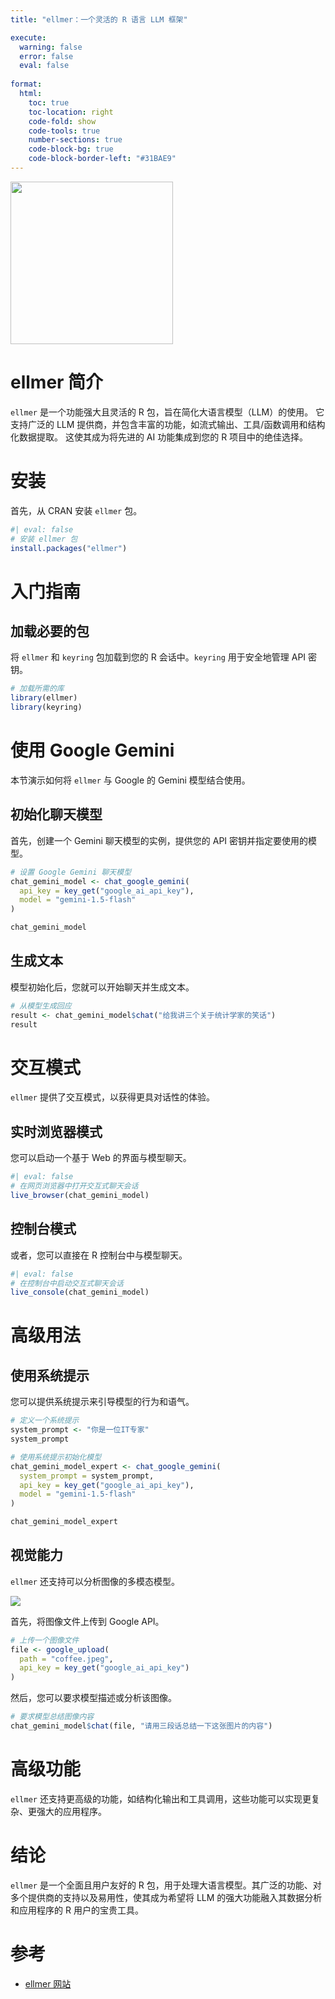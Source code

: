 ```yaml
---
title: "ellmer：一个灵活的 R 语言 LLM 框架"

execute:
  warning: false
  error: false
  eval: false
  
format:
  html:
    toc: true
    toc-location: right
    code-fold: show
    code-tools: true
    number-sections: true
    code-block-bg: true
    code-block-border-left: "#31BAE9"
---
```


![](https://ellmer.tidyverse.org/logo.png){width="260"}

# ellmer 简介

`ellmer` 是一个功能强大且灵活的 R 包，旨在简化大语言模型（LLM）的使用。 它支持广泛的 LLM 提供商，并包含丰富的功能，如流式输出、工具/函数调用和结构化数据提取。 这使其成为将先进的 AI 功能集成到您的 R 项目中的绝佳选择。

# 安装

首先，从 CRAN 安装 `ellmer` 包。

```r
#| eval: false
# 安装 ellmer 包
install.packages("ellmer")
```

# 入门指南

## 加载必要的包

将 `ellmer` 和 `keyring` 包加载到您的 R 会话中。`keyring` 用于安全地管理 API 密钥。

```r
# 加载所需的库
library(ellmer)
library(keyring)
```

# 使用 Google Gemini

本节演示如何将 `ellmer` 与 Google 的 Gemini 模型结合使用。

## 初始化聊天模型

首先，创建一个 Gemini 聊天模型的实例，提供您的 API 密钥并指定要使用的模型。

```r
# 设置 Google Gemini 聊天模型
chat_gemini_model <- chat_google_gemini(
  api_key = key_get("google_ai_api_key"),
  model = "gemini-1.5-flash"
)

chat_gemini_model
```

## 生成文本

模型初始化后，您就可以开始聊天并生成文本。

```r
# 从模型生成回应
result <- chat_gemini_model$chat("给我讲三个关于统计学家的笑话")
result
```

# 交互模式

`ellmer` 提供了交互模式，以获得更具对话性的体验。

## 实时浏览器模式

您可以启动一个基于 Web 的界面与模型聊天。

```r
#| eval: false
# 在网页浏览器中打开交互式聊天会话
live_browser(chat_gemini_model)
```

## 控制台模式

或者，您可以直接在 R 控制台中与模型聊天。

```r
#| eval: false
# 在控制台中启动交互式聊天会话
live_console(chat_gemini_model)
```

# 高级用法

## 使用系统提示

您可以提供系统提示来引导模型的行为和语气。

```r
# 定义一个系统提示
system_prompt <- "你是一位IT专家"
system_prompt
```

```r
# 使用系统提示初始化模型
chat_gemini_model_expert <- chat_google_gemini(
  system_prompt = system_prompt,
  api_key = key_get("google_ai_api_key"),
  model = "gemini-1.5-flash"
)

chat_gemini_model_expert
```

## 视觉能力

`ellmer` 还支持可以分析图像的多模态模型。

![](images/clipboard-2594497482.jpeg)

首先，将图像文件上传到 Google API。

```r
# 上传一个图像文件
file <- google_upload(
  path = "coffee.jpeg",
  api_key = key_get("google_ai_api_key")
)
```

然后，您可以要求模型描述或分析该图像。

```r
# 要求模型总结图像内容
chat_gemini_model$chat(file, "请用三段话总结一下这张图片的内容")
```

# 高级功能

`ellmer` 还支持更高级的功能，如结构化输出和工具调用，这些功能可以实现更复杂、更强大的应用程序。

# 结论

`ellmer` 是一个全面且用户友好的 R 包，用于处理大语言模型。其广泛的功能、对多个提供商的支持以及易用性，使其成为希望将 LLM 的强大功能融入其数据分析和应用程序的 R 用户的宝贵工具。

# 参考

- [ellmer 网站](https://ellmer.tidyverse.org/)